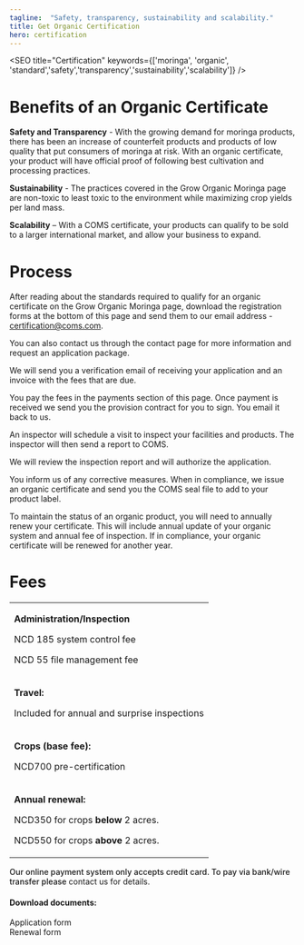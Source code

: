 ```yaml
---
tagline:  "Safety, transparency, sustainability and scalability."
title: Get Organic Certification
hero: certification
---
```



<SEO title="Certification" keywords={['moringa', 'organic', 'standard','safety','transparency','sustainability','scalability']} />

<h1 className="benefit">Benefits of an Organic Certificate</h1>

**Safety and Transparency** - With the growing demand for moringa products, there has been an increase of counterfeit products and products of low quality that put consumers of moringa at risk. With an organic certificate, your product will have official proof of following 
best cultivation and processing practices. 

**Sustainability** - The practices covered in the Grow Organic Moringa  page are non-toxic to 
least toxic to the environment while maximizing crop yields per land mass.

**Scalability** – With a COMS certificate, your products can qualify to be sold to a larger international market, and allow your business to expand.

<Seals />

<h1 className="certificateLine">Process</h1>

<Ctitle icon={icons.registration}  heading="1. Registration" />

After reading about the standards required to qualify for an organic certificate on the <Link to="/cultivation">Grow Organic Moringa</Link> page, download the <Link to="/certification">registration forms</Link> at the bottom of this page and send them to our email address - <a href="emailto:certification@coms.com">certification@coms.com.</a>

You can also contact us through the contact page for more information and request an <Link to="/contact">application package</Link>.

<Ctitle icon={icons.verification}  heading="2. Verification" />

We will send you a verification email of receiving your application and an invoice with the fees that are due. 

<Ctitle icon={icons.payment}  heading="3. Payment" />

You pay the fees in the payments section of this page. Once payment is received we send you the provision  contract for you to sign. 
You email it back to us.

<Ctitle icon={icons.inspection}  heading="4. Inspection" />

An inspector will schedule a visit to inspect your facilities and products. The inspector will then send a report to COMS.

<Ctitle icon={icons.authorization}  heading="5. Authorization" />

We will review the inspection report and will authorize the application.

<Ctitle icon={icons.certification}  heading="6. Certification" />

You inform us of any corrective measures. When in compliance, we issue an organic certificate and send you the COMS seal file to add to your product label.

<Ctitle icon={icons.maintenance}  heading="7. Maintenance" />

To maintain the status of an organic product, you will need to annually renew your certificate.  This will include annual update of your organic system and annual fee of inspection. If in compliance, your organic certificate will be renewed for another year.

<h1 className="certificateLine">Fees</h1>

<table className="feeDesign">
    <tr>
        <td>
        <p><b>Administration/Inspection</b></p>
        <p>NCD 185 system control fee</p>
        <p>NCD 55 file management fee</p>
        </td>
    </tr>
    <tr>
        <td>
        <p><b>Travel:</b></p>
        <p>Included for annual and surprise inspections</p>        
        </td>
    </tr>
    <tr>
        <td>
        <p><b>Crops (base fee):</b></p>
        <p>NCD700 pre-certification</p>        
        </td>
    </tr>
    <tr>
        <td>
        <p><b>Annual renewal:</b></p>
        <p>NCD350 for crops <b>below</b> 2 acres.</p>
        <p>NCD550 for crops <b>above </b>2 acres.</p>        
        </td>
    </tr>
</table>

<p className="desaLine">
<span style="font-weight:500;">Our online payment system only accepts credit card. To pay via bank/wire transfer please </span><Link to="/contact">contact us for details</Link>. </p>

<PaymentComponent />

<div style={{ marginTop: 50, paddingTop:20, paddingBottom: 20}}>
<h4>Download documents:</h4>
<Link>Application form</Link> <br />
<Link>Renewal form</Link>
</div>